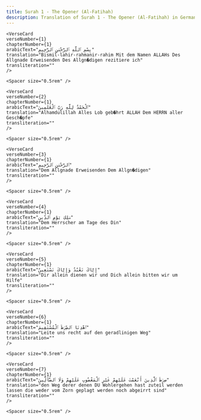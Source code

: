 ```yaml
---
title: Surah 1 - The Opener (Al-Fatihah)  
description: Translation of Surah 1 - The Opener (Al-Fatihah) in German
---
```







    <VerseCard 
    verseNumber={1}
    chapterNumber={1}
    arabicText="بِسْمِ ٱللَّهِ ٱلرَّحْمَٰنِ ٱلرَّحِيمِ"
    translation="Bismil-lahir-rahmanir-rahim Mit dem Namen ALLAHs Des Allgnade Erweisenden Des Allgn�digen rezitiere ich"
    transliteration=""
    />

    <Spacer size="0.5rem" />
                
    <VerseCard 
    verseNumber={2}
    chapterNumber={1}
    arabicText="ٱلْحَمْدُ لِلَّهِ رَبِّ ٱلْعَٰلَمِينَ"
    translation="Alhamdulillah Alles Lob geb�hrt ALLAH Dem HERRN aller Gesch�pfe"
    transliteration=""
    />

    <Spacer size="0.5rem" />
                
    <VerseCard 
    verseNumber={3}
    chapterNumber={1}
    arabicText="ٱلرَّحْمَٰنِ ٱلرَّحِيمِ"
    translation="Dem Allgnade Erweisenden Dem Allgn�digen"
    transliteration=""
    />

    <Spacer size="0.5rem" />
                
    <VerseCard 
    verseNumber={4}
    chapterNumber={1}
    arabicText="مَٰلِكِ يَوْمِ ٱلدِّينِ"
    translation="Dem Herrscher am Tage des Din"
    transliteration=""
    />

    <Spacer size="0.5rem" />
                
    <VerseCard 
    verseNumber={5}
    chapterNumber={1}
    arabicText="إِيَّاكَ نَعْبُدُ وَإِيَّاكَ نَسْتَعِينُ"
    translation="Dir allein dienen wir und Dich allein bitten wir um Hilfe"
    transliteration=""
    />

    <Spacer size="0.5rem" />
                
    <VerseCard 
    verseNumber={6}
    chapterNumber={1}
    arabicText="ٱهْدِنَا ٱلصِّرَٰطَ ٱلْمُسْتَقِيمَ"
    translation="Leite uns recht auf den geradlinigen Weg"
    transliteration=""
    />

    <Spacer size="0.5rem" />
                
    <VerseCard 
    verseNumber={7}
    chapterNumber={1}
    arabicText="صِرَٰطَ ٱلَّذِينَ أَنْعَمْتَ عَلَيْهِمْ غَيْرِ ٱلْمَغْضُوبِ عَلَيْهِمْ وَلَا ٱلضَّآلِّينَ"
    translation="den Weg derer denen DU Wohlergehen hast zuteil werden lassen die weder vom Zorn geplagt werden noch abgeirrt sind"
    transliteration=""
    />

    <Spacer size="0.5rem" />
                